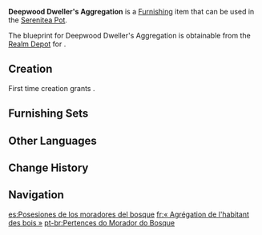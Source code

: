 {{Furnishing Infobox
|id             = 362238
|image          = Item Deepwood Dweller's Aggregation.png
|category       = Small Furnishing
|subcategory    = Ornament
|quality        = 3
|adeptal_energy = 60
|load           = 85
|reduced_load   = 64
|description    = This storage box made from [[Adhigama Wood]] is firm while its decorations possess waterproof properties. It is said that chests like these can store a great amount of valuables and are capable of withstanding the strikes of [[Rishboland Tiger]]s, the pecking of [[Dusk Bird]]s, the bubbles of [[Floating Hydro Fungi]], and even the stomping weight of [[Sumpter Beast]]s. Still, these claims are mostly unconfirmed rumors as the folk of the rainforest are simple in their habits. They often don't even lock their chests due to a lack of fear for something as unlikely as property theft...
|mention        = 
|blueprint      = Realm Depot
|source1        = 
}}
'''Deepwood Dweller's Aggregation''' is a [[Furnishing]] item that can be used in the [[Serenitea Pot]].

The blueprint for Deepwood Dweller's Aggregation is obtainable from the [[Realm Depot]] for {{Item|Realm Currency|24|x=160}}.

==Creation==
First time creation grants {{Item|Trust|24|x=60}}.
{{Recipe
|type = Creation
|time = 14h
|Adhigama Wood = 12
|sort = Adhigama Wood
}}

==Furnishing Sets==
{{Craft Usage|type=Furnishing Set}}

==Other Languages==
{{Other Languages
|default_hidden = 1
|en      = Deepwood Dweller's Aggregation
|zhs     = 「林居之人的存积」
|zhs_rm  = "Línjū zhī Rén de Cúnjī"
|zht     = 「林居之人的存積」
|zht_rm  = "Línjū zhī Rén de Cúnjī"
|ja      = 「森の民の蓄積」
|ja_rm   = "Mori no Tami no Chikuseki"
|ko      = 「숲 주민의 보관」
|ko_rm   = "Sup Jumin-ui Bogwan"
|es      = Posesiones de los moradores del bosque
|fr      = «&nbsp;Agrégation de l'habitant des bois&nbsp;»
|ru      = Кладовая лесного жителя
|th      = "การกักเก็บของผู้คนแห่งพงไพร"
|th_rm   = 
|vi      = Tiết Kiệm Của Cư Dân Rừng Sâu
|de      = „Lagerstätte des Waldbewohners“
|id      = Tabungan Penghuni Hutan
|pt      = Pertences do Morador do Bosque
|tr      = Derin Orman Sakinlerinin Birikimi
|it      = Aggregazione di Boscoprofondo
}}

==Change History==
{{Change History|3.3}}

==Navigation==
{{Furnishing Navbox|interior}}

[[es:Posesiones de los moradores del bosque]]
[[fr:« Agrégation de l'habitant des bois »]]
[[pt-br:Pertences do Morador do Bosque]]